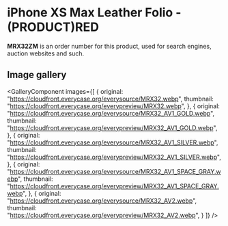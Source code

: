 
# iPhone XS Max Leather Folio - (PRODUCT)RED

<Callout type='info' emoji='👉🏻'>**MRX32ZM** is an order number for this product, used for search engines, auction websites and such.</Callout>

## Image gallery

<GalleryComponent
    images={[
      {
        original: "https://cloudfront.everycase.org/everysource/MRX32.webp",
        thumbnail: "https://cloudfront.everycase.org/everypreview/MRX32.webp",
      },
      {
        original: "https://cloudfront.everycase.org/everysource/MRX32_AV1_GOLD.webp",
        thumbnail: "https://cloudfront.everycase.org/everypreview/MRX32_AV1_GOLD.webp",
      },
      {
        original: "https://cloudfront.everycase.org/everysource/MRX32_AV1_SILVER.webp",
        thumbnail: "https://cloudfront.everycase.org/everypreview/MRX32_AV1_SILVER.webp",
      },
      {
        original: "https://cloudfront.everycase.org/everysource/MRX32_AV1_SPACE_GRAY.webp",
        thumbnail: "https://cloudfront.everycase.org/everypreview/MRX32_AV1_SPACE_GRAY.webp",
      },
      {
        original: "https://cloudfront.everycase.org/everysource/MRX32_AV2.webp",
        thumbnail: "https://cloudfront.everycase.org/everypreview/MRX32_AV2.webp",
      }
    ]}
  />
